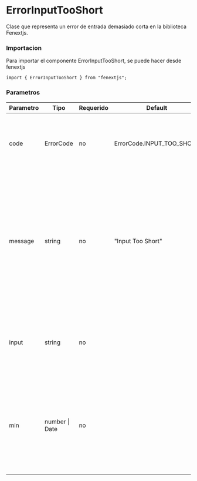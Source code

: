 # ErrorInputTooShort

Clase que representa un error de entrada demasiado corta en la biblioteca Fenextjs.

### Importacion

Para importar el componente ErrorInputTooShort, se puede hacer desde fenextjs

```tsx copy
import { ErrorInputTooShort } from "fenextjs";
```

### Parametros

| Parametro | Tipo | Requerido | Default | Descripcion |
| --------- | ---- | --------- | ------- | ----------- |
| code | ErrorCode | no | ErrorCode.INPUT_TOO_SHORT | Código de error específico que indica que la entrada es demasiado corta. |
| message | string | no | "Input Too Short" | Mensaje de error que describe la naturaleza del error cuando la entrada es más corta que la longitud mínima permitida. Si se proporciona un valor mínimo, el mensaje lo incluirá. |
| input | string | no |  | Texto opcional que proporciona información sobre la entrada que causó el error. |
| min | number \| Date | no |  | Valor opcional que especifica la longitud mínima permitida para la entrada. El mensaje incluirá este valor si se proporciona. |
